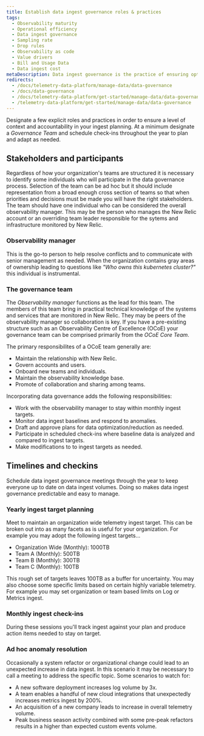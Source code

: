 ```yaml
---
title: Establish data ingest governance roles & practices
tags:
  - Observability maturity
  - Operational efficiency 
  - Data ingest governance
  - Sampling rate
  - Drop rules
  - Observability as code
  - Value drivers
  - Bill and Usage Data
  - Data ingest cost
metaDescription: Data ingest governance is the practice of ensuring optimal value for telemetry data collected. 
redirects:
  - /docs/telemetry-data-platform/manage-data/data-governance
  - /docs/data-governance
  - /docs/telemetry-data-platform/get-started/manage-data/data-governance
  - /telemetry-data-platform/get-started/manage-data/data-governance
---
```


Designate a few explicit roles and practices in order to ensure a level of context and accountability in your ingest planning.  At a minimum designate a *Governance Team* and schedule check-ins throughout the year to plan and adapt as needed.

## Stakeholders and participants

Regardless of how your organization's teams are structured it is necessary to identify some individuals who will participate in the data governance process.  Selection of the team can be ad hoc but it should include representation from a broad enough cross section of teams so that when priorities and decisions must be made you will have the right stakeholders.  The team should have one individual who can be considered the overall observability manager.  This may be the person who manages the New Relic account or an overriding team leader responsible for the sytems and infrastructure monitored by New Relic.

### Observability manager

This is the go-to person to help resolve conflicts and to communicate with senior management as needed.  When the organization contains gray areas of ownership leading to questions like *"Who owns this kubernetes cluster?"* this individual is instrumental.

### The governance team

The *Observability manager* functions as the lead for this team.  The members of this team bring in practical technical knowledge of the systems and services that are monitored in New Relic.  They may be peers of the observability manager so collaboration is key.
If you have a pre-existing structure such as an Observability Centre of Excellence (OCoE) your governance team can be comprised primarily from the *OCoE Core Team*.

The primary responsibilites of a OCoE team generally are:

- Maintain the relationship with New Relic.
- Govern accounts and users.
- Onboard new teams and individuals.
- Maintain the observability knowledge base.
- Promote of collaboration and sharing among teams.

Incorporating data governance adds the following responsibilities:

- Work with the observability manager to stay within monthly ingest targets. 
- Monitor data ingest baselines and respond to anomalies.
- Draft and approve plans for data optimization/reduction as needed.
- Participate in scheduled check-ins where baseline data is analyzed and compared to ingest targets.
- Make modifications to to ingest targets as needed.

## Timelines and checkins

Schedule data ingest governance meetings through the year to keep everyone up to date on data ingest volumes. Doing so makes data ingest governance predictable and easy to manage. 

### Yearly ingest target planning

Meet to maintain an organization wide telemetry ingest target.  This can be broken out into as many facets as is useful for your organization.  For example you may adopt the following ingest targets...

* Organization Wide (Monthly): 1000TB
* Team A (Monthly): 500TB
* Team B (Monthly): 300TB
* Team C (Monthly): 100TB

This rough set of targets leaves 100TB as a buffer for uncertainty. You may also choose some specific limits based on certain highly variable telemetry. For example you may set organization or team based limits on Log or Metrics ingest.

### Monthly ingest check-ins

During these sessions you'll track ingest against your plan and produce action items needed to stay on target.

### Ad hoc anomaly resolution

Occasionally a system refactor or organizational change could lead to an unexpected increase in data ingest.  In this scenario it may be necessary to call a meeting to address the specific topic.  Some scenarios to watch for:

- A new software deployment increases log volume by 3x.
- A team enables a handful of new cloud integrations that unexpectedly increases metrics ingest by 200%.
- An acquisition of a new company leads to increase in overall telemetry volume.
- Peak business season activity combined with some pre-peak refactors results in a higher than expected custom events volume.

